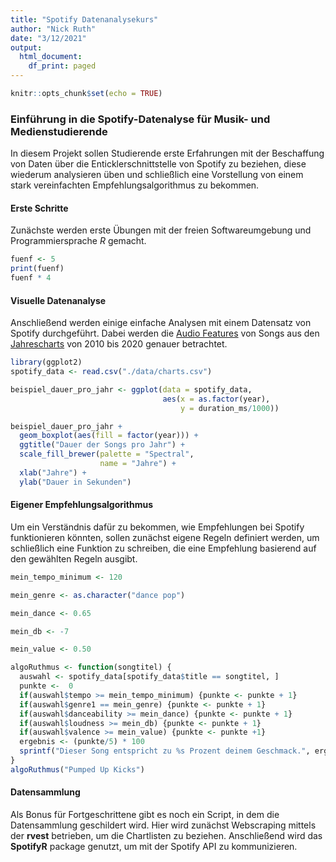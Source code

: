 ```yaml
---
title: "Spotify Datenanalysekurs"
author: "Nick Ruth"
date: "3/12/2021"
output:
  html_document:
    df_print: paged
---
```


```r
knitr::opts_chunk$set(echo = TRUE)
```

### Einführung in die Spotify-Datenalyse für Musik- und Medienstudierende

In diesem Projekt sollen Studierende erste Erfahrungen mit der Beschaffung von Daten über die Enticklerschnittstelle von Spotify zu beziehen, diese wiederum analysieren üben und schließlich eine Vorstellung von einem stark vereinfachten Empfehlungsalgorithmus zu bekommen.

#### Erste Schritte

Zunächste werden erste Übungen mit der freien Softwareumgebung und Programmiersprache *R* gemacht.

```r
fuenf <- 5 
print(fuenf)
fuenf * 4
```

#### Visuelle Datenanalyse

Anschließend werden einige einfache Analysen mit einem Datensatz von Spotify durchgeführt. Dabei werden die [Audio Features](https://developer.spotify.com/documentation/web-api/reference/#object-audiofeaturesobject) von Songs aus den [Jahrescharts](https://www.billboard.com/charts/year-end/) von 2010 bis 2020 genauer betrachtet.

```r
library(ggplot2)
spotify_data <- read.csv("./data/charts.csv")

beispiel_dauer_pro_jahr <- ggplot(data = spotify_data,
                                  aes(x = as.factor(year), 
                                      y = duration_ms/1000))

beispiel_dauer_pro_jahr + 
  geom_boxplot(aes(fill = factor(year))) +
  ggtitle("Dauer der Songs pro Jahr") +
  scale_fill_brewer(palette = "Spectral",
                    name = "Jahre") +
  xlab("Jahre") +
  ylab("Dauer in Sekunden")

```

#### Eigener Empfehlungsalgorithmus

Um ein Verständnis dafür zu bekommen, wie Empfehlungen bei Spotify funktionieren könnten,
sollen zunächst eigene Regeln definiert werden, um schließlich eine Funktion zu schreiben, die eine Empfehlung basierend auf den gewählten Regeln ausgibt.

```r
mein_tempo_minimum <- 120 

mein_genre <- as.character("dance pop")

mein_dance <- 0.65

mein_db <- -7

mein_value <- 0.50

algoRuthmus <- function(songtitel) {
  auswahl <- spotify_data[spotify_data$title == songtitel, ]
  punkte <-  0
  if(auswahl$tempo >= mein_tempo_minimum) {punkte <- punkte + 1}
  if(auswahl$genre1 == mein_genre) {punkte <- punkte + 1}
  if(auswahl$danceability >= mein_dance) {punkte <- punkte + 1}
  if(auswahl$loudness >= mein_db) {punkte <- punkte + 1}
  if(auswahl$valence >= mein_value) {punkte <- punkte +1}
  ergebnis <- (punkte/5) * 100
  sprintf("Dieser Song entspricht zu %s Prozent deinem Geschmack.", ergebnis)
}
algoRuthmus("Pumped Up Kicks")
```

#### Datensammlung

Als Bonus für Fortgeschrittene gibt es noch ein Script, in dem die Datensammlung geschildert wird. Hier wird zunächst Webscraping mittels der **rvest** betrieben, um die Chartlisten zu beziehen. Anschließend wird das **SpotifyR** package genutzt, um mit der Spotify API zu kommunizieren. 
